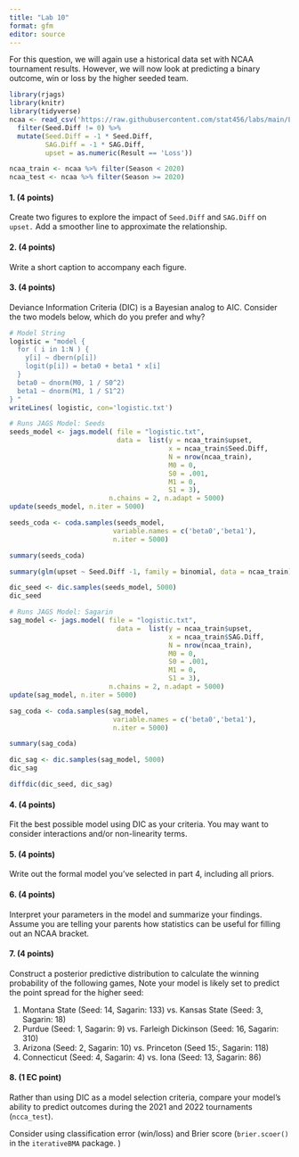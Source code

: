 ```yaml
---
title: "Lab 10"
format: gfm
editor: source
---
```


For this question, we will again use a historical data set with NCAA tournament results. However, we will now look at predicting a binary outcome, win or loss by the higher seeded team.

```r
library(rjags)
library(knitr)
library(tidyverse)
ncaa <- read_csv('https://raw.githubusercontent.com/stat456/labs/main/Lab9_data.csv') %>%
  filter(Seed.Diff != 0) %>%
  mutate(Seed.Diff = -1 * Seed.Diff,
         SAG.Diff = -1 * SAG.Diff,
         upset = as.numeric(Result == 'Loss'))

ncaa_train <- ncaa %>% filter(Season < 2020)
ncaa_test <- ncaa %>% filter(Season >= 2020)
```

#### 1. (4 points)

Create two figures to explore the impact of `Seed.Diff` and `SAG.Diff` on `upset.` Add a smoother line to approximate the relationship.


#### 2. (4 points)
Write a short caption to accompany each figure.


#### 3. (4 points)
Deviance Information Criteria (DIC) is a Bayesian analog to AIC. Consider the two models below, which do you prefer and why?

```r
# Model String
logistic = "model {
  for ( i in 1:N ) {
    y[i] ~ dbern(p[i])
    logit(p[i]) = beta0 + beta1 * x[i]
  }
  beta0 ~ dnorm(M0, 1 / S0^2)
  beta1 ~ dnorm(M1, 1 / S1^2)
} "
writeLines( logistic, con='logistic.txt')
```

```r
# Runs JAGS Model: Seeds
seeds_model <- jags.model( file = "logistic.txt", 
                           data =  list(y = ncaa_train$upset, 
                                        x = ncaa_train$Seed.Diff,
                                        N = nrow(ncaa_train), 
                                        M0 = 0, 
                                        S0 = .001,
                                        M1 = 0, 
                                        S1 = 3),
                         n.chains = 2, n.adapt = 5000)
update(seeds_model, n.iter = 5000)

seeds_coda <- coda.samples(seeds_model, 
                          variable.names = c('beta0','beta1'), 
                          n.iter = 5000)

summary(seeds_coda)

summary(glm(upset ~ Seed.Diff -1, family = binomial, data = ncaa_train))

dic_seed <- dic.samples(seeds_model, 5000)
dic_seed
```

```r
# Runs JAGS Model: Sagarin
sag_model <- jags.model( file = "logistic.txt", 
                           data =  list(y = ncaa_train$upset, 
                                        x = ncaa_train$SAG.Diff,
                                        N = nrow(ncaa_train), 
                                        M0 = 0, 
                                        S0 = .001,
                                        M1 = 0, 
                                        S1 = 3),
                         n.chains = 2, n.adapt = 5000)
update(sag_model, n.iter = 5000)

sag_coda <- coda.samples(sag_model, 
                          variable.names = c('beta0','beta1'), 
                          n.iter = 5000)

summary(sag_coda)

dic_sag <- dic.samples(sag_model, 5000)
dic_sag
```

```r
diffdic(dic_seed, dic_sag)
```



#### 4. (4 points)

Fit the best possible model using DIC as your criteria. You may want to consider interactions and/or non-linearity terms.

#### 5. (4 points)

Write out the formal model you've selected in part 4, including all priors.


#### 6. (4 points)

Interpret your parameters in the model and summarize your findings. Assume you are telling your parents how statistics can be useful for filling out an NCAA bracket.



#### 7. (4 points)

Construct a posterior predictive distribution to calculate the winning probability of the following games, Note your model is likely set to predict the point spread for the higher seed:

1. Montana State (Seed: 14, Sagarin: 133) vs. Kansas State (Seed: 3, Sagarin: 18)
2. Purdue (Seed: 1, Sagarin: 9) vs. Farleigh Dickinson (Seed: 16, Sagarin: 310)
3. Arizona (Seed: 2, Sagarin: 10) vs. Princeton (Seed 15:, Sagarin: 118)
4. Connecticut (Seed: 4, Sagarin: 4) vs. Iona (Seed: 13, Sagarin: 86)


#### 8. (1 EC point)

Rather than using DIC as a model selection criteria, compare your model's ability to predict outcomes during the 2021 and 2022 tournaments (`ncca_test`).

Consider using classification error (win/loss) and Brier score (`brier.scoer()` in the `iterativeBMA` package. )

